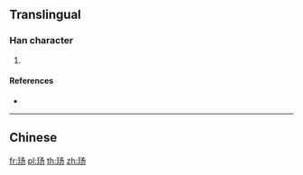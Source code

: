 {{character info/new}}
{{also|瑒}}
==Translingual==

===Han character===
{{Han char|rn=96|rad=玉|as=03|sn=7|four=|canj=MGNSH|ids=⿰𤣩𠃓}}

# {{defn|Han|sort=玉03}}

====References====
* {{Han ref|kx=0727.251|hdz=21102.161|uh=739A|ud=29594}}

----

==Chinese==
{{zh-see|瑒}}

[[fr:玚]]
[[pl:玚]]
[[th:玚]]
[[zh:玚]]